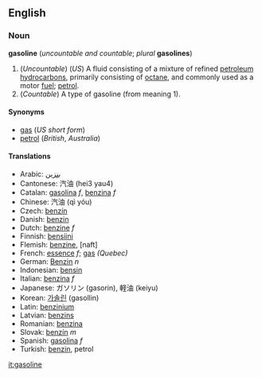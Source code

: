 ==English==
===Noun===
'''gasoline''' (''uncountable and countable''; ''plural'' '''gasolines''')

# (''Uncountable'') (''US'') A fluid consisting of a mixture of refined [[petroleum]] [[hydrocarbon]]s, primarily consisting of [[octane]], and commonly used as a motor [[fuel]]; [[petrol]].
# (''Countable'') A type of gasoline (from meaning 1).

====Synonyms====
*[[gas]] (''US short form'')
*[[petrol]] (''British'', ''Australia'')

====Translations====
*Arabic: [[بنزين]]
*Cantonese: 汽油 (hei3 yau4)
*Catalan: [[gasolina]] ''f'', [[benzina]] ''f''
*Chinese: 汽油 (qì yóu)
*Czech: [[benzín]]
*Danish: [[benzin]]
*Dutch: [[benzine]] ''f''
*Finnish: [[bensiini]]
*Flemish: [[benzine]], [naft]
*French: [[essence]] ''f''; [[gas]] ''(Quebec)''
*German: [[Benzin]] ''n''
*Indonesian: [[bensin]]
*Italian: [[benzina]] ''f''
*Japanese: ガソリン (gasorin), 軽油 (keiyu)
*Korean: [[가솔린]] (gasollin)
*Latin: [[benzinium]]
*Latvian: [[benzins]]
*Romanian: [[benzina]]
*Slovak: [[benzín]] ''m''
*Spanish: [[gasolina]] ''f''
*Turkish: [[benzin]], petrol

[[it:gasoline]]